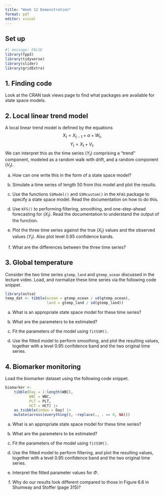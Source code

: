 ```yaml
---
title: "Week 12 Demonstration"
format: pdf
editor: visual
---
```


## Set up

```r
#| message: FALSE
library(fpp3)
library(tidyverse)
library(slider)
library(gridExtra)
```

## 1. Finding code

Look at the CRAN task views page to find what packages are available for state space models.

## 2. Local linear trend model

A local linear trend model is defined by the equations $$
X_t = X_{t-1} + \alpha + W_t,
$$ $$
Y_t = X_t + V_t.
$$ We can interpret this as the time series $(Y_t)$ comprising a "trend" component, modeled as a random walk with drift, and a random component $(V_t)$.

a.  How can one write this in the form of a state space model?

b.  Simulate a time series of length 50 from this model and plot the results.

c.  Use the functions `SSModel()` and `SSMcustom()` in the `KFAS` package to specify a state space model. Read the documentation on how to do this.

d.  Use `KFS()` to performing filtering, smoothing, and one-step-ahead forecasting for $(X_t)$. Read the documentation to understand the output of the function.

e.  Plot the three time series against the true $(X_t)$ values and the observed values $(Y_t)$. Also plot level 0.95 confidence bands.

f.  What are the differences between the three time series?

## 3. Global temperature

Consider the two time series `gtemp_land` and `gtemp_ocean` discussed in the lecture video. Load, and normalize these time series via the following code snippet.

```r
library(astsa)
temp_dat <- tibble(ocean = gtemp_ocean / sd(gtemp_ocean), 
                   land = gtemp_land / sd(gtemp_land)) 
```

a.  What is an appropriate state space model for these time series?

b.  What are the parameters to be estimated?

c.  Fit the parameters of the model using `fitSSM()`.

d.  Use the fitted model to perform smoothing, and plot the resulting values, together with a level 0.95 confidence band and the two original time series.

## 4. Biomarker monitoring

Load the biomarker dataset using the following code snippet.

```r
biomarker <- 
    tibble(Day = 1:length(WBC), 
           WBC = WBC, 
           PLT = PLT, 
           HCT = HCT) |> 
    as_tsibble(index = Day) |> 
    mutate(across(everything(), ~replace(., . == 0, NA)))
```

a.  What is an appropriate state space model for these time series?

b.  What are the parameters to be estimated?

c.  Fit the parameters of the model using `fitSSM()`.

d.  Use the fitted model to perform filtering, and plot the resulting values, together with a level 0.95 confidence band and the two original time series.

e.  Interpret the fitted parameter values for $\Phi$.

f.  Why do our results look different compared to those in Figure 6.6 in Shumway and Stoffer (page 315)?
